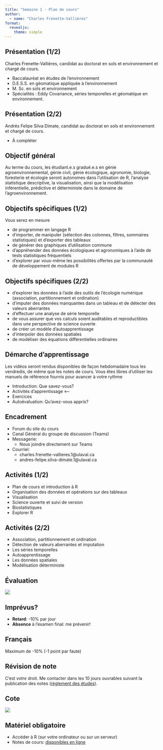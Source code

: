 ```yaml
---
title: "Semaine 1 - Plan de cours"
author: 
  - name: "Charles Frenette-Vallières"
format: 
  revealjs:
    theme: simple
---
```


## Présentation (1/2)

Charles Frenette-Vallières, candidat au doctorat en sols et environnement et chargé de cours.

-   Baccalauréat en études de l'environnement
-   D.E.S.S. en géomatique appliquée à l'environnement
-   M. Sc. en sols et environnement
-   Spécialités : Eddy Covariance, séries temporelles et géomatique en environnement.

## Présentation (2/2)

Andrés Felipe Silva Dimate, candidat au doctorat en sols et environnement et chargé de cours.

-   À compléter

## Objectif général

Au terme du cours, les étudiant.e.s gradué.e.s en génie agroenvironnemental, génie civil, génie écologique, agronomie, biologie, foresterie et écologie seront autonomes dans l'utilisation de R, l'analyse statistique descriptive, la visualisation, ainsi que la modélisation inférentielle, prédictive et déterministe dans le domaine de l'agroenvironnement.

## Objectifs spécifiques (1/2)

Vous serez en mesure

-   de programmer en langage R
-   d'importer, de manipuler (sélection des colonnes, filtres, sommaires statistiques) et d'exporter des tableaux
-   de générer des graphiques d'utilisation commune
-   d'appréhender des données écologiques et agronomiques à l'aide de tests statistiques fréquentiels
-   d'explorer par vous-même les possibilités offertes par la communauté de développement de modules R

## Objectifs spécifiques (2/2)

-   d'explorer les données à l'aide des outils de l'écologie numérique (association, partitionnement et ordination)
-   d'imputer des données manquantes dans un tableau et de détecter des valeurs aberrantes
-   d'effectuer une analyse de série temporelle
-   de vous assurer que vos calculs soient auditables et reproductibles dans une perspective de science ouverte
-   de créer un modèle d'autoapprentissage
-   d'interpoler des données spatiales
-   de modéliser des équations différentielles ordinaires

## Démarche d'apprentissage

Les vidéos seront rendus disponibles de façon hebdomadaire tous les vendredis, de même que les notes de cours. Vous êtes libres d'utiliser les manuels de référence fournis pour avancer à votre rythme

-   Introduction: Que savez-vous?
-   Activités d'apprentissage \<--
-   Exercices
-   Autoévaluation: Qu'avez-vous appris?

## Encadrement

-   Forum du site du cours
-   Canal Général du groupe de discussion (Teams)
-   Messagerie:
    -   Nous joindre directement sur Teams
-   Courriel: 
    -   charles.frenette-vallieres.1@ulaval.ca
    -   andres-felipe.silva-dimate.1@ulaval.ca

## Activités (1/2)

-   Plan de cours et introduction à R
-   Organisation des données et opérations sur des tableaux
-   Visualisation
-   Science ouverte et suivi de version
-   Biostatistiques
-   Explorer R

## Activités (2/2)

-   Association, partitionnement et ordination
-   Détection de valeurs aberrantes et imputation
-   Les séries temporelles
-   Autoapprentissage
-   Les données spatiales
-   Modélisation déterministe

## Évaluation

![](images/01_eval.png)

## Imprévus?

-   **Retard**: -10% par jour
-   **Absence** à l'examen final: me prévenir!

## Français

Maximum de -10% (-1 point par faute)

## Révision de note

C'est *votre* droit. Me contacter dans les 10 jours ouvrables suivant la publication des notes ([règlement des études](https://www.ulaval.ca/fileadmin/Secretaire_general/Reglements/Reglement_des_etudes.pdf)).

## Cote

![](images/01_bareme.png)

## Matériel obligatoire

-   Accéder à R (sur votre ordinateur ou sur un serveur)
-   Notes de cours: [disponibles en ligne](https://chavalli.github.io/ecologie-mathematique-R/)

